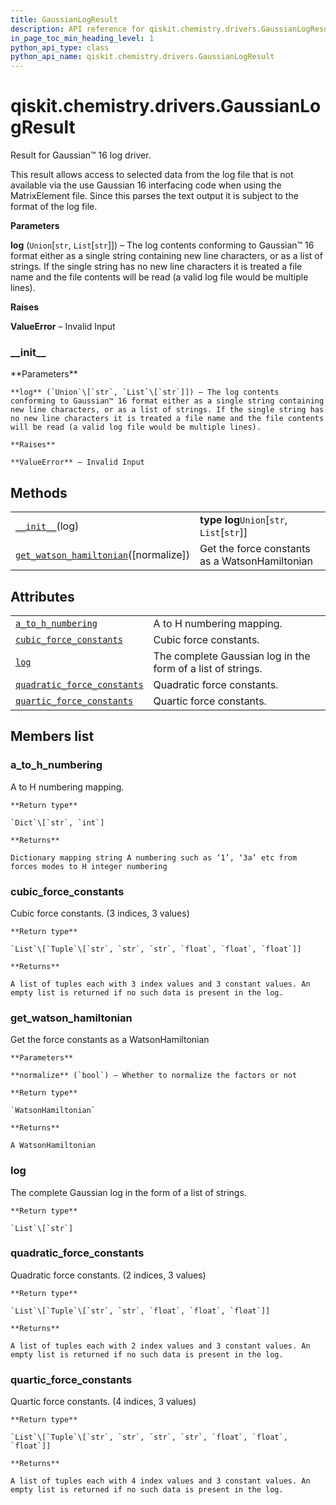 ```yaml
---
title: GaussianLogResult
description: API reference for qiskit.chemistry.drivers.GaussianLogResult
in_page_toc_min_heading_level: 1
python_api_type: class
python_api_name: qiskit.chemistry.drivers.GaussianLogResult
---
```


# qiskit.chemistry.drivers.GaussianLogResult

<Class id="qiskit.chemistry.drivers.GaussianLogResult" isDedicatedPage={true} github="https://github.com/qiskit-community/qiskit-aqua/tree/stable/0.9/qiskit/chemistry/drivers/gaussiand/gaussian_log_result.py" signature="GaussianLogResult(log)" modifiers="class">
  Result for Gaussian™ 16 log driver.

  This result allows access to selected data from the log file that is not available via the use Gaussian 16 interfacing code when using the MatrixElement file. Since this parses the text output it is subject to the format of the log file.

  **Parameters**

  **log** (`Union`\[`str`, `List`\[`str`]]) – The log contents conforming to Gaussian™ 16 format either as a single string containing new line characters, or as a list of strings. If the single string has no new line characters it is treated a file name and the file contents will be read (a valid log file would be multiple lines).

  **Raises**

  **ValueError** – Invalid Input

  ### \_\_init\_\_

  <Function id="qiskit.chemistry.drivers.GaussianLogResult.__init__" signature="__init__(log)">
    **Parameters**

    **log** (`Union`\[`str`, `List`\[`str`]]) – The log contents conforming to Gaussian™ 16 format either as a single string containing new line characters, or as a list of strings. If the single string has no new line characters it is treated a file name and the file contents will be read (a valid log file would be multiple lines).

    **Raises**

    **ValueError** – Invalid Input
  </Function>

  ## Methods

  |                                                                                                                                                                                  |                                                |
  | -------------------------------------------------------------------------------------------------------------------------------------------------------------------------------- | ---------------------------------------------- |
  | [`__init__`](#qiskit.chemistry.drivers.GaussianLogResult.__init__ "qiskit.chemistry.drivers.GaussianLogResult.__init__")(log)                                                    | **type log**`Union`\[`str`, `List`\[`str`]]    |
  | [`get_watson_hamiltonian`](#qiskit.chemistry.drivers.GaussianLogResult.get_watson_hamiltonian "qiskit.chemistry.drivers.GaussianLogResult.get_watson_hamiltonian")(\[normalize]) | Get the force constants as a WatsonHamiltonian |

  ## Attributes

  |                                                                                                                                                                             |                                                             |
  | --------------------------------------------------------------------------------------------------------------------------------------------------------------------------- | ----------------------------------------------------------- |
  | [`a_to_h_numbering`](#qiskit.chemistry.drivers.GaussianLogResult.a_to_h_numbering "qiskit.chemistry.drivers.GaussianLogResult.a_to_h_numbering")                            | A to H numbering mapping.                                   |
  | [`cubic_force_constants`](#qiskit.chemistry.drivers.GaussianLogResult.cubic_force_constants "qiskit.chemistry.drivers.GaussianLogResult.cubic_force_constants")             | Cubic force constants.                                      |
  | [`log`](#qiskit.chemistry.drivers.GaussianLogResult.log "qiskit.chemistry.drivers.GaussianLogResult.log")                                                                   | The complete Gaussian log in the form of a list of strings. |
  | [`quadratic_force_constants`](#qiskit.chemistry.drivers.GaussianLogResult.quadratic_force_constants "qiskit.chemistry.drivers.GaussianLogResult.quadratic_force_constants") | Quadratic force constants.                                  |
  | [`quartic_force_constants`](#qiskit.chemistry.drivers.GaussianLogResult.quartic_force_constants "qiskit.chemistry.drivers.GaussianLogResult.quartic_force_constants")       | Quartic force constants.                                    |

  ## Members list

  ### a\_to\_h\_numbering

  <Attribute id="qiskit.chemistry.drivers.GaussianLogResult.a_to_h_numbering">
    A to H numbering mapping.

    **Return type**

    `Dict`\[`str`, `int`]

    **Returns**

    Dictionary mapping string A numbering such as ‘1’, ‘3a’ etc from forces modes to H integer numbering
  </Attribute>

  ### cubic\_force\_constants

  <Attribute id="qiskit.chemistry.drivers.GaussianLogResult.cubic_force_constants">
    Cubic force constants. (3 indices, 3 values)

    **Return type**

    `List`\[`Tuple`\[`str`, `str`, `str`, `float`, `float`, `float`]]

    **Returns**

    A list of tuples each with 3 index values and 3 constant values. An empty list is returned if no such data is present in the log.
  </Attribute>

  ### get\_watson\_hamiltonian

  <Function id="qiskit.chemistry.drivers.GaussianLogResult.get_watson_hamiltonian" signature="get_watson_hamiltonian(normalize=True)">
    Get the force constants as a WatsonHamiltonian

    **Parameters**

    **normalize** (`bool`) – Whether to normalize the factors or not

    **Return type**

    `WatsonHamiltonian`

    **Returns**

    A WatsonHamiltonian
  </Function>

  ### log

  <Attribute id="qiskit.chemistry.drivers.GaussianLogResult.log">
    The complete Gaussian log in the form of a list of strings.

    **Return type**

    `List`\[`str`]
  </Attribute>

  ### quadratic\_force\_constants

  <Attribute id="qiskit.chemistry.drivers.GaussianLogResult.quadratic_force_constants">
    Quadratic force constants. (2 indices, 3 values)

    **Return type**

    `List`\[`Tuple`\[`str`, `str`, `float`, `float`, `float`]]

    **Returns**

    A list of tuples each with 2 index values and 3 constant values. An empty list is returned if no such data is present in the log.
  </Attribute>

  ### quartic\_force\_constants

  <Attribute id="qiskit.chemistry.drivers.GaussianLogResult.quartic_force_constants">
    Quartic force constants. (4 indices, 3 values)

    **Return type**

    `List`\[`Tuple`\[`str`, `str`, `str`, `str`, `float`, `float`, `float`]]

    **Returns**

    A list of tuples each with 4 index values and 3 constant values. An empty list is returned if no such data is present in the log.
  </Attribute>
</Class>

